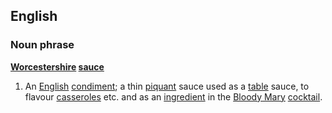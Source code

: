 ==English==
===Noun phrase===
{{wikipedia}}
'''[[Worcestershire]] [[sauce]]'''
#An [[English]] [[condiment]]; a thin [[piquant]] sauce used as a [[table]] sauce, to flavour [[casserole]]s etc. and as an [[ingredient]] in the [[Bloody Mary]] [[cocktail]].